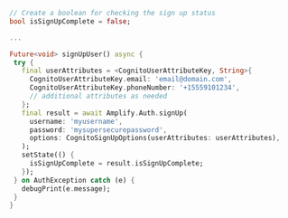  ```dart
// Create a boolean for checking the sign up status
bool isSignUpComplete = false;

...

Future<void> signUpUser() async {
  try {
    final userAttributes = <CognitoUserAttributeKey, String>{
      CognitoUserAttributeKey.email: 'email@domain.com',
      CognitoUserAttributeKey.phoneNumber: '+15559101234',
      // additional attributes as needed
    };
    final result = await Amplify.Auth.signUp(
      username: 'myusername',
      password: 'mysupersecurepassword',
      options: CognitoSignUpOptions(userAttributes: userAttributes),
    );
    setState(() {
      isSignUpComplete = result.isSignUpComplete;
    });
  } on AuthException catch (e) {
    debugPrint(e.message);
  }
}
```


